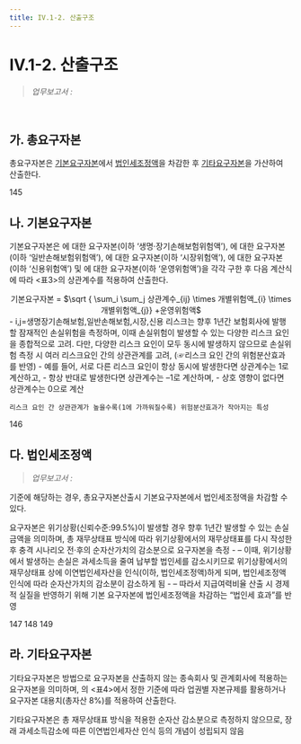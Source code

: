 ```yaml
---
title: IV.1-2. 산출구조
---
```

# IV.1-2. 산출구조

> _업무보고서 :_ <OverlayDemo id ="AI720"/>
<br/>

## 가. 총요구자본
총요구자본은 [기본요구자본](#나-기본요구자본)에서 [법인세조정액](#다-법인세조정액)을 차감한 후 [기타요구자본](#라-기타요구자본)을 가산하여 산출한다.
<GCenterImg src ="/kics/412_1.png" caption="K-ICS 요구자본 (2023 금융감독개론)" />

<Cl>145</Cl>

## 나. 기본요구자본
기본요구자본은 <OverlayDemo id="생명장기손해보험리스크" />에 대한 요구자본(이하 ‘생명·장기손해보험위험액’), <OverlayDemo id="일반손해보험리스크" />에 대한 요구자본(이하 ‘일반손해보험위험액’), <OverlayDemo id="시장리스크" />에 대한 요구자본(이하 ‘시장위험액’),
<OverlayDemo id="신용리스크" />에 대한 요구자본(이하 ‘신용위험액’) 및 <OverlayDemo id="운영리스크" />에 대한 요구자본(이하 ‘운영위험액’)을 각각 구한 후 다음 계산식에 따라 \<표3>의 상관계수를 적용하여 산출한다.

<Math>
<center>
  기본요구자본 = $\sqrt { \sum_i \sum_j 상관계수_{ij}  \times 개별위험액_{i}  \times 개별위험액_{j}} +운영위험액$
</center>
</Math>

<Cmt>
 - i,j=생명장기손해보험,일반손해보험,시장,신용
</Cmt>

<GCenterImg src ="/kics/table3.png" caption="<표3> 기본요구자본의 개별위험액 간 상관계수" />

<Accordion multiple activeIndex={[]}>
<AccordionTab header="상관계수의 이해">
    리스크는 향후 1년간 보험회사에 발행할 잠재적인 손실위험을 측정하며, 이때 손실위험이 발생할 수 있는 다양한 리스크 요인을 종합적으로 고려. 다만, 다양한 리스크 요인이 모두 동시에 발생하지 않으므로 손실위험 측정 시 여러 리스크요인 간의 상관관계를 고려, (☞리스크 요인 간의 위험분산효과를 반영)
    - 예를 들어, 서로 다른 리스크 요인이 항상 동시에 발생한다면 상관계수는 1로 계산하고,
    - 항상 반대로 발생한다면 상관계수는 –1로 계산하며,
    - 상호 영향이 없다면 상관계수는 0으로 계산

    리스크 요인 간 상관관계가 높을수록(1에 가까워질수록) 위험분산효과가 작아지는 특성
</AccordionTab>
</Accordion>

<Cl>146</Cl>

## 다. 법인세조정액

> _업무보고서 :_ <OverlayDemo id ="AI721"/>

<OverlayDemo id="470"/> 기준에 해당하는 경우, 총요구자본산출시 기본요구자본에서 법인세조정액을 차감할 수 있다.

<Accordion multiple activeIndex={[]}>
<AccordionTab header="기본요구자본에서 법인세조정액을 차감하는 이유">
    요구자본은 위기상황(신뢰수준:99.5%)이 발생할 경우 향후 1년간 발생할 수 있는 손실금액을 의미하며, 총 재무상태표 방식에 따라 위기상황에서의 재무상태표를 다시 작성한 후 충격 시나리오 전·후의 순자산가치의 감소분으로 요구자본을 측정
    - – 이때, 위기상황에서 발생하는 손실은 과세소득을 줄여 납부할 법인세를 감소시키므로 위기상황에서의 재무상태표 상에 이연법인세자산을 인식(이하, 법인세조정액)하게 되며, 법인세조정액 인식에 따라 순자산가치의 감소분이 감소하게 됨
    - – 따라서 지급여력비율 산출 시 경제적 실질을 반영하기 위해 기본 요구자본에 법인세조정액을 차감하는 “법인세 효과”를 반영

</AccordionTab>
</Accordion>

<Cl>147</Cl>
<Cl>148</Cl>
<Cl>149</Cl>

## 라. 기타요구자본
기타요구자본은 <OverlayDemo id="계정별합산"/>방법으로 요구자본을 산출하지 않는 종속회사 및 관계회사에 적용하는 요구자본을 의미하며, <OverlayDemo id="418"/>의 \<표4>에서 정한 기준에 따라 업권별 자본규제를 활용하거나 요구자본 대용치(총자산 8%)를 적용하여 산출한다.

<GCenterImg src ="/kics/table4.png" caption="<표4> 종속회사 및 관계회사의 요구자본 산출방법"/>

<Accordion activeIndex={[]}>
<AccordionTab header="기타요구자본은 법인세조정액을 차감하지 않는 이유">
    기타요구자본은 총 재무상태표 방식을 적용한 순자산 감소분으로 측정하지 않으므로, 장래 과세소득감소에 따른 이연법인세자산 인식 등의 개념이 성립되지 않음
</AccordionTab>
</Accordion>

